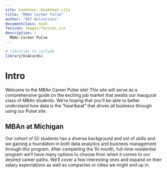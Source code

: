 ```yaml
--- 
site: bookdown::bookdown_site
title: "MBAn Career Pulse"
author: "007 Wolverines"
documentclass: book
favicon: images/favicon.ico
description: |
  MBAn Career Pulse
---
```



```r
# libraries to include
library(bs4cards)
```



# Intro {-#intro}

Welcome to the MBAn Career Pulse site! This site will serve as a comprehensive guide on the exciting job market that awaits our inaugural class of MBAn students.  We're hoping that you'll be able to better understand how data is the "heartbeat" that drives all business through using our Pulse site.

## MBAn at Michigan {-#mban-at-michigan}

Our cohort of 52 students has a diverse background and set of skills and we gaining a foundation in both data analytics and business management through this program.  After completing the 10-month, full-time residential program we'll have many options to choose from when it comes to our desired career paths.  We'll cover a few interesting ones and expand on their salary expectations as well as companies or cities we might end up in.